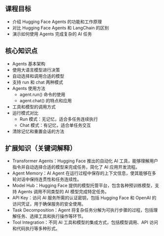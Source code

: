 ## 课程目标
- 介绍 Hugging Face Agents 的功能和工作原理
- 对比 Hugging Face Agents 和 LangChain 的区别
- 演示如何使用 Agents 完成复杂的 AI 任务

## 核心知识点
- Agents 基本架构
- 使用大语言模型进行决策
- 自动选择和调用合适的模型
- 支持 run 和 chat 两种模式
- Agents 使用方法
  - agent.run() 命令的使用
  - agent.chat() 的特点和应用
- 工具和模型的调用方式
- 运行模式对比
  - Run 模式：无记忆，适合多任务连续执行
  - Chat 模式：有记忆，适合单任务交互
- 清除记忆和重置会话的方法

## 扩展知识（关键词解释）
- Transformer Agents：Hugging Face 推出的自动化 AI 工具，能够理解用户指令并自动选择合适的模型来完成任务，简化了 AI 应用开发流程。
- Agent Memory：AI Agent 在运行过程中保存的上下文信息，使其能够在多轮对话中保持连贯性和任务连续性。
- Model Hub：Hugging Face 提供的模型托管平台，包含各种预训练模型，支持 Agents 调用不同类型的 AI 模型完成特定任务。
- API Key：访问 AI 服务所需的认证密钥，包括 Hugging Face 和 OpenAI 的访问凭证，用于确保服务的安全使用。
- Task Decomposition：Agent 将复杂任务分解为可执行步骤的过程，包括理解任务、选择工具和执行操作等环节。
- Tool Integration：不同 AI 工具和模型的集成方式，包括模型调用、API 访问和代码执行等多种形式。
